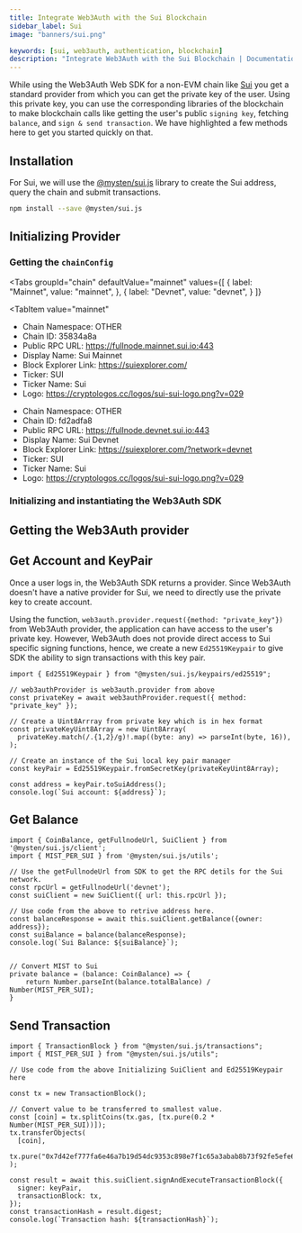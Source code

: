 ```yaml
---
title: Integrate Web3Auth with the Sui Blockchain
sidebar_label: Sui
image: "banners/sui.png"

keywords: [sui, web3auth, authentication, blockchain]
description: "Integrate Web3Auth with the Sui Blockchain | Documentation - Web3Auth"
---
```



While using the Web3Auth Web SDK for a non-EVM chain like [Sui](https://sui.io/) you get a standard
provider from which you can get the private key of the user. Using this private key, you can use the
corresponding libraries of the blockchain to make blockchain calls like getting the user's public
`signing key`, fetching `balance`, and `sign & send transaction`. We have highlighted a few methods
here to get you started quickly on that.

## Installation

For Sui, we will use the [@mysten/sui.js](https://www.npmjs.com/package/@mysten/sui.js) library to
create the Sui address, query the chain and submit transactions.

```bash npm2yarn
npm install --save @mysten/sui.js
```

## Initializing Provider

### Getting the `chainConfig`

<Tabs
 groupId="chain"
 defaultValue="mainnet"
  values={[
    { label: "Mainnet", value: "mainnet", },
    { label: "Devnet", value: "devnet", }
  ]}
>
<TabItem
  value="mainnet"
>

- Chain Namespace: OTHER
- Chain ID: 35834a8a
- Public RPC URL: https://fullnode.mainnet.sui.io:443
- Display Name: Sui Mainnet
- Block Explorer Link: https://suiexplorer.com/
- Ticker: SUI
- Ticker Name: Sui
- Logo: https://cryptologos.cc/logos/sui-sui-logo.png?v=029

</TabItem>

<TabItem value="devnet">

- Chain Namespace: OTHER
- Chain ID: fd2adfa8
- Public RPC URL: https://fullnode.devnet.sui.io:443
- Display Name: Sui Devnet
- Block Explorer Link: https://suiexplorer.com/?network=devnet
- Ticker: SUI
- Ticker Name: Sui
- Logo: https://cryptologos.cc/logos/sui-sui-logo.png?v=029

</TabItem>
</Tabs>

### Initializing and instantiating the Web3Auth SDK

<InitializeWeb3Auth />

## Getting the Web3Auth provider

<GetWeb3AuthProvider />

<GetUserInfoSnippet />

## Get Account and KeyPair

Once a user logs in, the Web3Auth SDK returns a provider. Since Web3Auth doesn't have a native
provider for Sui, we need to directly use the private key to create account.

Using the function, `web3auth.provider.request({method: "private_key"})` from Web3Auth provider, the
application can have access to the user's private key. However, Web3Auth does not provide direct
access to Sui specific signing functions, hence, we create a new `Ed25519Keypair` to give SDK the
ability to sign transactions with this key pair.

```tsx
import { Ed25519Keypair } from "@mysten/sui.js/keypairs/ed25519";

// web3authProvider is web3auth.provider from above
const privateKey = await web3authProvider.request({ method: "private_key" });

// Create a Uint8Arrray from private key which is in hex format
const privateKeyUint8Array = new Uint8Array(
  privateKey.match(/.{1,2}/g)!.map((byte: any) => parseInt(byte, 16)),
);

// Create an instance of the Sui local key pair manager
const keyPair = Ed25519Keypair.fromSecretKey(privateKeyUint8Array);

const address = keyPair.toSuiAddress();
console.log(`Sui account: ${address}`);
```

## Get Balance

```tsx
import { CoinBalance, getFullnodeUrl, SuiClient } from '@mysten/sui.js/client';
import { MIST_PER_SUI } from '@mysten/sui.js/utils';

// Use the getFullnodeUrl from SDK to get the RPC detils for the Sui network.
const rpcUrl = getFullnodeUrl('devnet');
const suiClient = new SuiClient({ url: this.rpcUrl });

// Use code from the above to retrive address here.
const balanceResponse = await this.suiClient.getBalance({owner: address});
const suiBalance = balance(balanceResponse);
console.log(`Sui Balance: ${suiBalance}`);


// Convert MIST to Sui
private balance = (balance: CoinBalance) => {
    return Number.parseInt(balance.totalBalance) / Number(MIST_PER_SUI);
}
```

## Send Transaction

```tsx
import { TransactionBlock } from "@mysten/sui.js/transactions";
import { MIST_PER_SUI } from "@mysten/sui.js/utils";

// Use code from the above Initializing SuiClient and Ed25519Keypair here

const tx = new TransactionBlock();

// Convert value to be transferred to smallest value.
const [coin] = tx.splitCoins(tx.gas, [tx.pure(0.2 * Number(MIST_PER_SUI))]);
tx.transferObjects(
  [coin],
  tx.pure("0x7d42ef777fa6e46a7b19d54dc9353c898e7f1c65a3abab8b73f92fe5efe6d96d"),
);

const result = await this.suiClient.signAndExecuteTransactionBlock({
  signer: keyPair,
  transactionBlock: tx,
});
const transactionHash = result.digest;
console.log(`Transaction hash: ${transactionHash}`);
```
